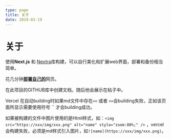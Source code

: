```yaml
---
type: page
title: 关于
date: 2019-03-19
---
```


# 关于

使用**Next.js** 和 [Nextra](https://nextra.vercel.app/)库构建，可以自行美化和扩展web界面，部署和备份相当简单。

花几分钟[**部署自己的**](https://vercel.com/new/git/external?repository-url=https://github.com/vercel-solutions/nextjs-portfolio-starter&project-name=portfolio&repository-name=portfolio)网页。

在此项目的GITHUB库中创建文档，随后他会展示在帖子中。

Vercel 在自动building时如果md文件中存在`<<` 或者 `>>`会building失败，正如该页面所显示需要使用符号 `` 才会building成功。

如果被构建的文件中图片使用的是Html样式，如：`<img src="https://xxx/img/xxx.png" alt="name" style="zoom:80%;" />` ，vercel会构建失败，必须是md样式引入图片，如`![name](https://xxx/img/xxx.png)`。





